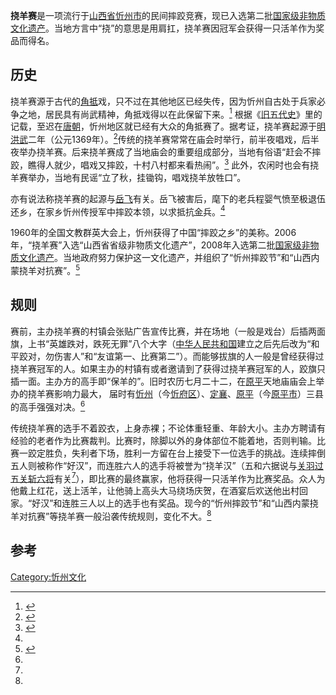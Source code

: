 {{中国非物质文化遗产 |
名称 = 挠羊赛 |
图片 = |
申报地区或单位 = [[山西省|山西省]][[忻州市|忻州市]] |
序号 = 813 |
编号项目 = VI-41 |
登录时间 = 2008年 |
备注 = |
分类 = 传统体育、游艺与杂技 |
|省区市 = 山西
}}
'''挠羊赛'''是一项流行于[[山西省|山西省]][[忻州市|忻州市]]的民间摔跤竞赛，现已入选第二批[[国家级非物质文化遗产|国家级非物质文化遗产]]。当地方言中“挠”的意思是用肩扛，挠羊赛因冠军会获得一只活羊作为奖品而得名。

==历史==
挠羊赛源于古代的[[角抵|角抵]]戏，只不过在其他地区已经失传，因为忻州自古处于兵家必争之地，居民具有尚武精神，角抵戏得以在此保留下来。<ref name="sxzf">{{cite web|title=挠羊赛|url=http://sxzf.org.cn/content/2010-08/31/content_597360.htm|work=忻州传媒网|accessdate=2011-11-04}}{{dead link|date=2018年3月 |bot=InternetArchiveBot |fix-attempted=yes }}</ref> 根据《[[旧五代史|旧五代史]]》里的记载，至迟在[[唐朝|唐朝]]，忻州地区就已经有大众的角抵赛了。据考证，挠羊赛起源于[[明代|明]][[洪武|洪武]]二年（公元1369年）。<ref>{{cite web|title=挠羊赛|url=http://www.sxich.com.cn/mingluxiangmu/ShowInfo.asp?InfoID=236|work=山西省非物质文化遗产保护网|accessdate=2011-11-04}}{{dead link|date=2018年3月 |bot=InternetArchiveBot |fix-attempted=yes }}</ref>传统的挠羊赛常常在庙会时举行，前半夜唱戏，后半夜举办挠羊赛。后来挠羊赛成了当地庙会的重要组成部分，当地有俗语“赶会不摔跤，瞧得人就少，唱戏又摔跤，十村八村都来看热闹”。<ref name="cdl">{{cite web|title=山西民间游戏竞技--挠羊赛|url=http://www.chinadaily.com.cn/dfpd/shanxi_sjwh/2011-04-13/content_2297626.html|work=山西民俗大观|accessdate=2011-11-04}}{{Dead link|date=2019年6月 |bot=InternetArchiveBot |fix-attempted=yes }}</ref> 此外，农闲时也会有挠羊赛举办，当地有民谣“立了秋，挂锄钩，唱戏挠羊放牲口”。

亦有说法称挠羊赛的起源与[[岳飞|岳飞]]有关。岳飞被害后，麾下的老兵程婴气愤至极退伍还乡，在家乡忻州传授军中摔跤本领，以求抵抗[[金代|金]]兵。<ref name="sxzf"/>

1960年的全国文教群英大会上，忻州获得了中国“摔跤之乡”的美称。2006年，“挠羊赛”入选“山西省省级非物质文化遗产”，2008年入选第二批[[国家级非物质文化遗产|国家级非物质文化遗产]]。当地政府努力保护这一文化遗产，并组织了“忻州摔跤节”和“山西内蒙挠羊对抗赛”。<ref name="news">{{cite news|title=山西-内蒙挠羊赛定襄籍跤手高明亮夺“二羊”|url=http://news.xinzhou.org/2011/1104/article_109019_1.html|accessdate=2011-11-04|newspaper=山西新闻网忻州频道|date=2011-11-04|archive-url=https://web.archive.org/web/20120720125818/http://news.xinzhou.org/2011/1104/article_109019_1.html|archive-date=2012-07-20|dead-url=yes}}</ref>

==规则==
赛前，主办挠羊赛的村镇会张贴广告宣传比赛，并在场地（一般是戏台）后插两面旗，上书“英雄跌对，跌死无罪”八个大字（[[中华人民共和国|中华人民共和国]]建立之后先后改为“和平跤对，勿伤害人”和“友谊第一、比赛第二”）。而能够拔旗的人一般是曾经获得过挠羊赛冠军的人。如果主办的村镇有或者邀请到了获得过挠羊赛冠军的人，跤旗只插一面。主办方的高手即“保羊的”。旧时农历七月二十二，在[[原平市|原平]]天地庙庙会上举办的挠羊赛影响力最大， 届时有[[忻府区|忻州]]（今[[忻府区|忻府区]]）、[[定襄县|定襄]]、[[原平市|原平]]（今[[原平市|原平市]]）三县的高手强强对决。<ref name="sxzf"/>

传统挠羊赛的选手不着跤衣，上身赤裸；不论体重轻重、年龄大小。主办方聘请有经验的老者作为比赛裁判。比赛时，除脚以外的身体部位不能着地，否则判输。比赛一跤定胜负，失利者下场，胜利一方留在台上接受下一位选手的挑战。连续摔倒五人则被称作“好汉”，而连胜六人的选手将被誉为“挠羊汉”（五和六据说与[[关羽|关羽]][[过五关斩六将|过五关斩六将]]有关<ref name="cdl" />），即比赛的最终赢家，他将获得一只活羊作为比赛奖品。众人为他戴上红花，送上活羊，让他骑上高头大马绕场庆贺，在酒宴后欢送他出村回家。“好汉”和连胜三人以上的选手也有奖品。现今的“忻州摔跤节”和“山西内蒙挠羊对抗赛”等挠羊赛一般沿袭传统规则，变化不大。<ref name="news" />

==参考==
{{reflist}}

[[Category:忻州文化|Category:忻州文化]]